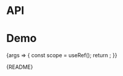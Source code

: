 
<Meta title="Packages/FocusVisible" component={FocusVisibleContainer} />

# API

<ArgsTable />

# Demo

<Canvas>
  <Story
    name="FocusVisible"
    args={{ as: 'hook' }}
    argTypes={{
      as: { options: ['container', 'hook'], control: 'radio', table: { category: 'Story' } },
      className: { control: false },
      dataAttribute: { control: false }
    }}
  >
    {args => {
      const scope = useRef();
      return <FocusVisibleStory {...args} scope={scope} />;
    }}
  </Story>
</Canvas>

<Markdown>{README}</Markdown>
